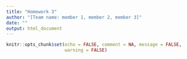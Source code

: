 ```yaml
---
title: "Homework 3"
author: "[Team name: member 1, member 2, member 3]"
date: ""
output: html_document
---
```


```r
knitr::opts_chunk$set(echo = FALSE, comment = NA, message = FALSE, 
                      warning = FALSE)
```

